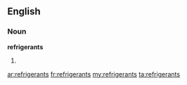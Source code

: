 ==English==

===Noun===
'''refrigerants'''

# {{plural of|[[refrigerant]]}}

[[ar:refrigerants]]
[[fr:refrigerants]]
[[my:refrigerants]]
[[ta:refrigerants]]